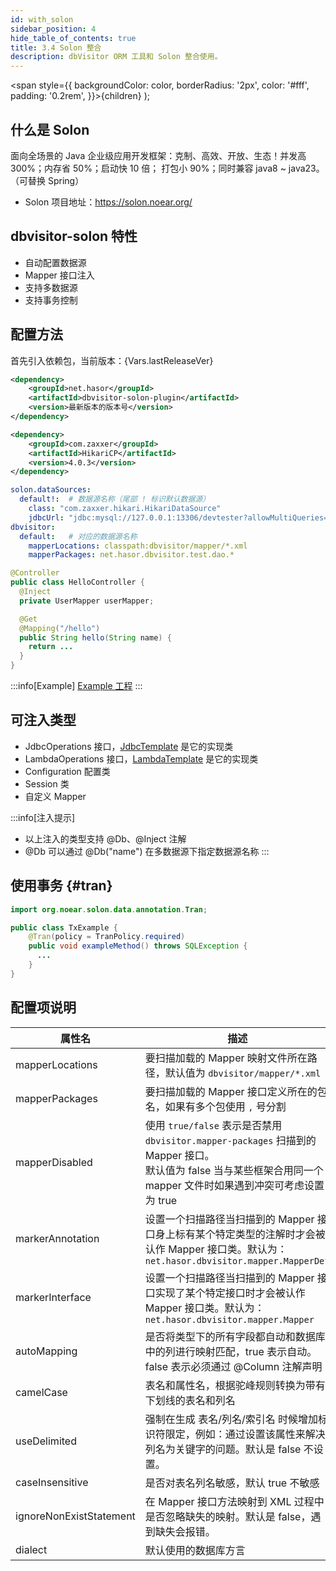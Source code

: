 ```yaml
---
id: with_solon
sidebar_position: 4
hide_table_of_contents: true
title: 3.4 Solon 整合
description: dbVisitor ORM 工具和 Solon 整合使用。
---
```


  <span style={{ backgroundColor: color, borderRadius: '2px', color: '#fff', padding: '0.2rem', }}>{children}</span>
);

## 什么是 Solon
面向全场景的 Java 企业级应用开发框架：克制、高效、开放、生态！并发高 300%；内存省 50%；启动快 10 倍；
打包小 90%；同时兼容 java8 ~ java23。（可替换 Spring）

- Solon 项目地址：https://solon.noear.org/

## dbvisitor-solon 特性

- 自动配置数据源
- Mapper 接口注入
- 支持多数据源
- 支持事务控制

## 配置方法

首先引入依赖包，当前版本：<Highlight color="rgb(227 17 108)">{Vars.lastReleaseVer}</Highlight>

```xml title='Maven 依赖'
<dependency>
    <groupId>net.hasor</groupId>
    <artifactId>dbvisitor-solon-plugin</artifactId>
    <version>最新版本的版本号</version>
</dependency>
```

```xml title='选用 HikariCP 作为数据库链接池'
<dependency>
    <groupId>com.zaxxer</groupId>
    <artifactId>HikariCP</artifactId>
    <version>4.0.3</version>
</dependency>
```

```yaml title='配置文件'
solon.dataSources:
  default!:  # 数据源名称（尾部 ! 标识默认数据源）
    class: "com.zaxxer.hikari.HikariDataSource"
    jdbcUrl: "jdbc:mysql://127.0.0.1:13306/devtester?allowMultiQueries=true&user=root&password=123456"
dbvisitor:
  default:   # 对应的数据源名称
    mapperLocations: classpath:dbvisitor/mapper/*.xml
    mapperPackages: net.hasor.dbvisitor.test.dao.*
```

```java title='注入 Mapper'
@Controller
public class HelloController {
  @Inject
  private UserMapper userMapper;

  @Get
  @Mapping("/hello")
  public String hello(String name) {
    return ...
  }
}
```

:::info[Example]
[Example 工程](https://gitee.com/zycgit/dbvisitor/tree/main/dbvisitor-example/solon/)
:::

## 可注入类型

- JdbcOperations 接口，[JdbcTemplate](../core/jdbc/about) 是它的实现类
- LambdaOperations 接口，[LambdaTemplate](../core/lambda/about) 是它的实现类
- Configuration 配置类
- Session 类
- 自定义 Mapper

:::info[注入提示]
- 以上注入的类型支持 @Db、@Inject 注解
- @Db 可以通过 @Db("name") 在多数据源下指定数据源名称
:::

## 使用事务 {#tran}

```java title='通过 @Tran 注解进行事务控制'
import org.noear.solon.data.annotation.Tran;

public class TxExample {
    @Tran(policy = TranPolicy.required)
    public void exampleMethod() throws SQLException {
      ...
    }
}
```

## 配置项说明

| 属性名                     | 描述                                                                                                                                   |
|-------------------------|--------------------------------------------------------------------------------------------------------------------------------------|
| mapperLocations         | <TagGray/> 要扫描加载的 Mapper 映射文件所在路径，默认值为 `dbvisitor/mapper/*.xml`                                                                      |
| mapperPackages          | <TagGray/> 要扫描加载的 Mapper 接口定义所在的包名，如果有多个包使用 `,` 号分割                                                                                  |
| mapperDisabled          | <TagGray/> 使用 `true/false` 表示是否禁用 `dbvisitor.mapper-packages` 扫描到的 Mapper 接口。<br/>默认值为 false 当与某些框架合用同一个 mapper 文件时如果遇到冲突可考虑设置为 true |
| markerAnnotation        | <TagGray/> 设置一个扫描路径当扫描到的 Mapper 接口身上标有某个特定类型的注解时才会被认作 Mapper 接口类。默认为：`net.hasor.dbvisitor.mapper.MapperDef`                          |
| markerInterface         | <TagGray/> 设置一个扫描路径当扫描到的 Mapper 接口实现了某个特定接口时才会被认作 Mapper 接口类。默认为：`net.hasor.dbvisitor.mapper.Mapper`                                 |
| autoMapping             | <TagGray/> 是否将类型下的所有字段都自动和数据库中的列进行映射匹配，true 表示自动。false 表示必须通过 @Column 注解声明                                                           |                                                                                                                         
| camelCase               | <TagGray/> 表名和属性名，根据驼峰规则转换为带有下划线的表名和列名                                                                                               |                                                                                                                        
| useDelimited            | <TagGray/> 强制在生成 表名/列名/索引名 时候增加标识符限定，例如：通过设置该属性来解决列名为关键字的问题。默认是 false 不设置。                                                           |                                                                                                                               
| caseInsensitive         | <TagGray/> 是否对表名列名敏感，默认 true 不敏感                                                                                                     |                                                                                                                               
| ignoreNonExistStatement | <TagGray/> 在 Mapper 接口方法映射到 XML 过程中是否忽略缺失的映射。默认是 false，遇到缺失会报错。                                                                      |
| dialect                 | <TagGray/> 默认使用的数据库方言                                                                                                                |
